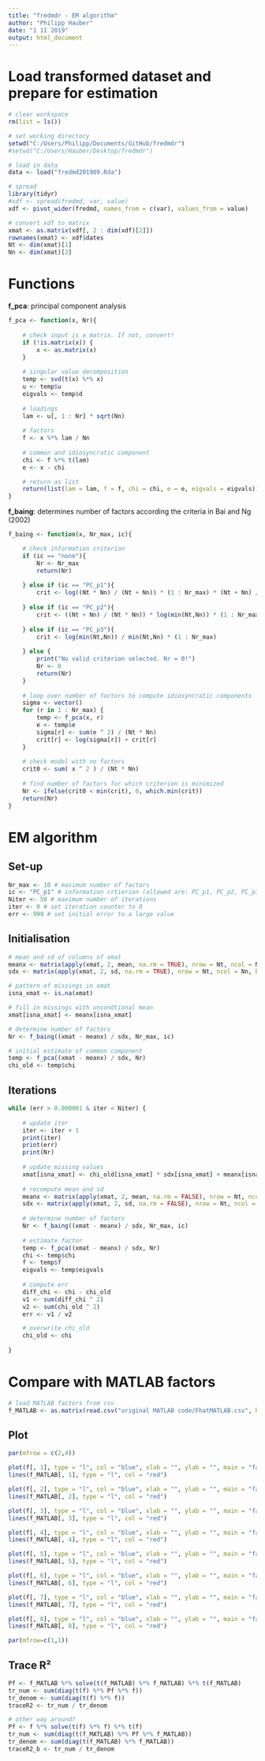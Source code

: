 ```yaml
---
title: "fredmdr - EM algorithm"
author: "Philipp Hauber"
date: "1 11 2019"
output: html_document
---
```


# Load transformed dataset and prepare for estimation

```r
# clear workspace
rm(list = ls())

# set working directory
setwd("C:/Users/Philipp/Documents/GitHub/fredmdr")
#setwd("C:/Users/Hauber/Desktop/fredmdr")

# load in data
data <- load("fredmd201909.Rda")

# spread 
library(tidyr)
#xdf <- spread(fredmd, var, value)
xdf <- pivot_wider(fredmd, names_from = c(var), values_from = value)

# convert xdf to matrix
xmat <- as.matrix(xdf[, 2 : dim(xdf)[2]])
rownames(xmat) <- xdf$dates
Nt <- dim(xmat)[1]
Nn <- dim(xmat)[2]
```

# Functions

**f_pca**: principal component analysis

```r
f_pca <- function(x, Nr){
    
    # check input is a matrix. If not, convert!
    if (!is.matrix(x)) {
        x <- as.matrix(x)
    }
    
    # singular value decomposition
    temp <- svd(t(x) %*% x)
    u <- temp$u
    eigvals <- temp$d
    
    # loadings
    lam <- u[, 1 : Nr] * sqrt(Nn)
    
    # factors
    f <- x %*% lam / Nn
    
    # common and idiosyncratic component
    chi <- f %*% t(lam)
    e <- x - chi

    # return as list
    return(list(lam = lam, f = f, chi = chi, e = e, eigvals = eigvals))
}
```

**f_baing**: determines number of factors according the criteria in Bai and Ng (2002)

```r
f_baing <- function(x, Nr_max, ic){

    # check information criterion 
    if (ic == "none"){
        Nr <- Nr_max
        return(Nr)
        
    } else if (ic == "PC_p1"){
        crit <- log((Nt * Nn) / (Nt + Nn)) * (1 : Nr_max) * (Nt + Nn) / (Nt * Nn)
        
    } else if (ic == "PC_p2"){
        crit <- ((Nt + Nn) / (Nt * Nn)) * log(min(Nt,Nn)) * (1 : Nr_max)
        
    } else if (ic == "PC_p3"){
        crit <- log(min(Nt,Nn)) / min(Nt,Nn) * (1 : Nr_max)
        
    } else {
        print("No valid criterion selected. Nr = 0!")
        Nr <- 0
        return(Nr)
    }
    
    # loop over number of factors to compute idiosyncratic components
    sigma <- vector()
    for (r in 1 : Nr_max) {
        temp <- f_pca(x, r)
        e <- temp$e 
        sigma[r] <- sum(e ^ 2) / (Nt * Nn)
        crit[r] <- log(sigma[r]) + crit[r] 
    }
    
    # check model with no factors
    crit0 <- sum( x ^ 2 ) / (Nt * Nn)
    
    # find number of factors for which criterion is minimized
    Nr <- ifelse(crit0 < min(crit), 0, which.min(crit)) 
    return(Nr)  
}
```

# EM algorithm

## Set-up
```r
Nr_max <- 10 # maximum number of factors
ic <- "PC_p1" # information crtierion (allowed are: PC_p1, PC_p2, PC_p3, none)
Niter <- 50 # maximum number of iterations
iter <- 0 # set iteration counter to 0
err <- 999 # set initial error to a large value
```

## Initialisation

```r
# mean and sd of columns of xmat
meanx <- matrix(apply(xmat, 2, mean, na.rm = TRUE), nrow = Nt, ncol = Nn, byrow = TRUE)
sdx <- matrix(apply(xmat, 2, sd, na.rm = TRUE), nrow = Nt, ncol = Nn, byrow = TRUE)

# pattern of missings in xmat
isna_xmat <- is.na(xmat)

# fill in missings with uncondtional mean
xmat[isna_xmat] <- meanx[isna_xmat]

# determine number of factors
Nr <- f_baing((xmat - meanx) / sdx, Nr_max, ic)

# initial estimate of common component
temp <- f_pca((xmat - meanx) / sdx, Nr)
chi_old <- temp$chi 
```


## Iterations

```r
while (err > 0.000001 & iter < Niter) {
    
    # update iter
    iter <- iter + 1 
    print(iter)
    print(err)
    print(Nr)
    
    # update missing values
    xmat[isna_xmat] <- chi_old[isna_xmat] * sdx[isna_xmat] + meanx[isna_xmat]
    
    # recompute mean and sd
    meanx <- matrix(apply(xmat, 2, mean, na.rm = FALSE), nrow = Nt, ncol = Nn, byrow = TRUE)
    sdx <- matrix(apply(xmat, 2, sd, na.rm = FALSE), nrow = Nt, ncol = Nn, byrow = TRUE)
    
    # determine number of factors
    Nr <- f_baing((xmat - meanx) / sdx, Nr_max, ic)
    
    # estimate factor
    temp <- f_pca((xmat - meanx) / sdx, Nr)
    chi <- temp$chi
    f <- temp$f
    eigvals <- temp$eigvals
    
    # compute err
    diff_chi <- chi - chi_old
    v1 <- sum(diff_chi ^ 2)
    v2 <- sum(chi_old ^ 2)
    err <- v1 / v2

    # overwrite chi_old
    chi_old <- chi
    
}
```


# Compare with MATLAB factors

```r
# load MATLAB factors from csv
f_MATLAB <- as.matrix(read.csv("original MATLAB code/FhatMATLAB.csv", header = FALSE))
```

## Plot
```r
par(mfrow = c(2,4))

plot(f[, 1], type = "l", col = "blue", xlab = "", ylab = "", main = "factor 1")
lines(f_MATLAB[, 1], type = "l", col = "red")

plot(f[, 2], type = "l", col = "blue", xlab = "", ylab = "", main = "factor 2")
lines(f_MATLAB[, 2], type = "l", col = "red")

plot(f[, 3], type = "l", col = "blue", xlab = "", ylab = "", main = "factor 3")
lines(f_MATLAB[, 3], type = "l", col = "red")

plot(f[, 4], type = "l", col = "blue", xlab = "", ylab = "", main = "factor 4")
lines(f_MATLAB[, 4], type = "l", col = "red")

plot(f[, 5], type = "l", col = "blue", xlab = "", ylab = "", main = "factor 5")
lines(f_MATLAB[, 5], type = "l", col = "red")

plot(f[, 6], type = "l", col = "blue", xlab = "", ylab = "", main = "factor 6")
lines(f_MATLAB[, 6], type = "l", col = "red")

plot(f[, 7], type = "l", col = "blue", xlab = "", ylab = "", main = "factor 7")
lines(f_MATLAB[, 7], type = "l", col = "red")

plot(f[, 8], type = "l", col = "blue", xlab = "", ylab = "", main = "factor 8")
lines(f_MATLAB[, 8], type = "l", col = "red")

par(mfrow=c(1,1))
```

## Trace R²

```r
Pf <- f_MATLAB %*% solve(t(f_MATLAB) %*% f_MATLAB) %*% t(f_MATLAB)
tr_num <- sum(diag(t(f) %*% Pf %*% f))
tr_denom <- sum(diag(t(f) %*% f))
traceR2 <- tr_num / tr_denom 

# other way around?
Pf <- f %*% solve(t(f) %*% f) %*% t(f)
tr_num <- sum(diag(t(f_MATLAB) %*% Pf %*% f_MATLAB))
tr_denom <- sum(diag(t(f_MATLAB) %*% f_MATLAB))
traceR2_b <- tr_num / tr_denom 
```



